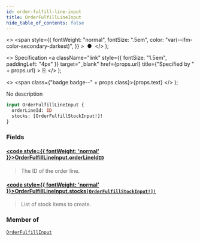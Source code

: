 ```yaml
---
id: order-fulfill-line-input
title: OrderFulfillLineInput
hide_table_of_contents: false
---
```


  <>
    <span
      style={{
        fontWeight: "normal",
        fontSize: ".5em",
        color: "var(--ifm-color-secondary-darkest)",
      }}
    >
      &nbsp;●&nbsp;
    </span>
  </>
);

  <>
    Specification
    <a
      className="link"
      style={{ fontSize: "1.5em", paddingLeft: "4px" }}
      target="\_blank"
      href={props.url}
      title={"Specified by " + props.url}
    >
      ⎘
    </a>
  </>
);

  <>
    <span class={"badge badge--" + props.class}>{props.text}</span>
  </>
);

No description

```graphql
input OrderFulfillLineInput {
  orderLineId: ID
  stocks: [OrderFulfillStockInput!]!
}
```

### Fields

#### [<code style={{ fontWeight: 'normal' }}>OrderFulfillLineInput.<b>orderLineId</b></code>](#)<Bullet />[`ID`](../../../developer/api-reference/scalars/id) <Badge class="secondary" text="scalar"/>

> The ID of the order line.

#### [<code style={{ fontWeight: 'normal' }}>OrderFulfillLineInput.<b>stocks</b></code>](#)<Bullet />[`[OrderFulfillStockInput!]!`](../../../developer/api-reference/inputs/order-fulfill-stock-input) <Badge class="secondary" text="non-null"/> <Badge class="secondary" text="input"/>

> List of stock items to create.

### Member of

[`OrderFulfillInput`](../../../developer/api-reference/inputs/order-fulfill-input) <Badge class="secondary" text="input"/>
